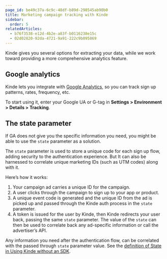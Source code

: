```yaml
---
page_id: be49c37a-6c9c-48df-b89d-298545ab90b0
title: Marketing campaign tracking with Kinde
sidebar:
  order: 5
relatedArticles:
  - b76f3538-e12d-4b2e-a83f-b0116238e15c
  - 02d02820-92da-4721-9a91-222c9b095869
---
```


Kinde gives you several options for extracting your data, while we work toward providing a more comprehensive analytics feature.

## Google analytics

Kinde lets you integrate with [Google Analytics](/manage-users/view-activity/track-user-sign-in-with-google-analytics/), so you can track sign up patterns, rates, frequency, etc.

To start using it, enter your Google UA or G-tag in **Settings > Environment > Details > Tracking**.

## The state parameter

If GA does not give you the specific information you need, you might be able to use the `state` parameter as a solution.

The `state` parameter is used to store a unique code for each sign up flow, adding security to the authentication experience. But It can also be harnessed to correlate unique marketing IDs (such as UTM codes) along with it.

Here’s how it works:

1. Your campaign ad carries a unique ID for the campaign.
2. A user clicks through the campaign to sign up to your app or product.
3. A unique event code is generated and the unique ID from the ad is picked up and passed through the Kinde auth process in the `state` parameter.
4. A token is issued for the user by Kinde, then Kinde redirects your user back, passing the same `state` parameter. The value of the `state` can then be used to correlate back any ad-specific information or call the advertiser’s API.

Any information you need after the authentication flow, can be correlated with the passed through `state` parameter value. See the [definition of State in Using Kinde without an SDK](/developer-tools/about/using-kinde-without-an-sdk/#state).
